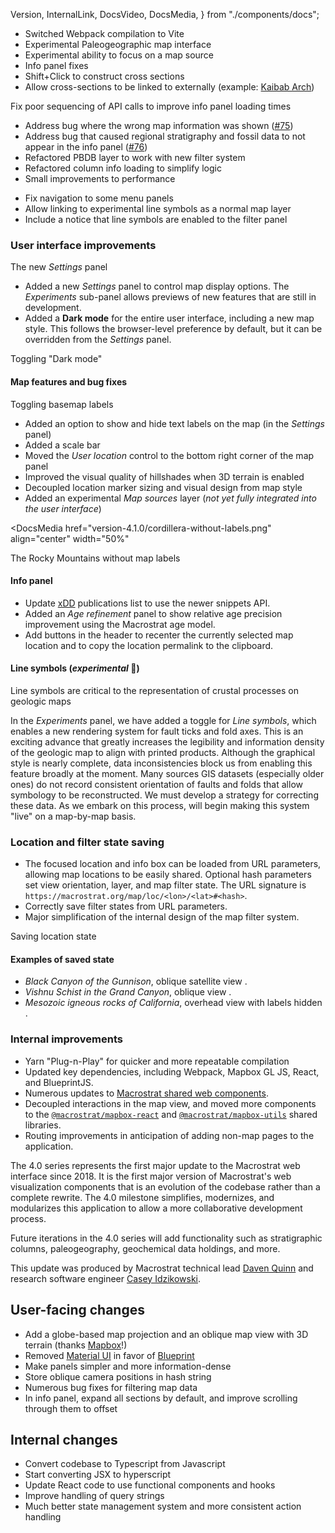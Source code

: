   Version,
  InternalLink,
  DocsVideo,
  DocsMedia,
} from "./components/docs";

<Version spec="4.2.0" date="August 25, 2023" dev />

- Switched Webpack compilation to Vite
- Experimental Paleogeographic map interface
- Experimental ability to focus on a map source
- Info panel fixes
- Shift+Click to construct cross sections
- Allow cross-sections to be linked to externally (example: [Kaibab Arch](https://dev.macrostrat.org/map/cross-section/-112.3775,36.6438/-111.6447,35.8481#x=-112.3983&y=36.6538&z=7.4))

<Version spec="4.1.3" date="February 4, 2023" major={false} />

Fix poor sequencing of API calls to improve info panel loading times

<Version spec="4.1.2" date="February 3, 2023" major={false} />

- Address bug where the wrong map information was shown ([#75](https://github.com/UW-Macrostrat/web/issues/75))
- Address bug that caused regional stratigraphy and fossil data to not appear in the info panel ([#76](https://github.com/UW-Macrostrat/web/issues/76))
- Refactored PBDB layer to work with new filter system
- Refactored column info loading to simplify logic
- Small improvements to performance

<Version spec="4.1.1" date="February 2, 2023" major={false} />

- Fix navigation to some menu panels
- Allow linking to experimental line symbols as a normal map layer
- Include a notice that line symbols are enabled to the filter panel

<Version spec="4.1.0" date="February 1, 2023" />

### User interface improvements

<DocsMedia href="version-4.1.0/settings-panel.png" width={120}>
  The new <em>Settings</em> panel
</DocsMedia>

- Added a new _Settings_ panel to control map display options. The
  _Experiments_ sub-panel allows previews of new features that are still in development.
- Added a **Dark mode** for the entire user interface, including a new map style. This follows
  the browser-level preference by default, but it can be overridden from the _Settings_ panel.

<DocsMedia href="version-4.1.0/dark-mode.mp4" align="center" width="50%">
  Toggling "Dark mode"
</DocsMedia>

#### Map features and bug fixes

<DocsMedia href="version-4.1.0/basemap-labels.mp4" align="center" width="70%">
  Toggling basemap labels
</DocsMedia>

- Added an option to show and hide text labels on the map (in the _Settings_ panel)
- Added a scale bar
- Moved the _User location_ control to the bottom right corner of the map panel
- Improved the visual quality of hillshades when 3D terrain is enabled
- Decoupled location marker sizing and visual design from map style
- Added an experimental _Map sources_ layer (_not yet fully integrated into the user interface_)

<DocsMedia
  href="version-4.1.0/cordillera-without-labels.png"
  align="center"
  width="50%"
>
  The Rocky Mountains without map labels
</DocsMedia>

#### Info panel

<DocsMedia href="version-4.1.0/infobox-header.png" />
<DocsMedia href="version-4.1.0/age-refinement-panel.png" />

- Update [xDD](https://xdd.wisc.edu) publications list to use the newer snippets API.
- Added an _Age refinement_ panel to show relative age precision improvement
  using the Macrostrat age model.
- Add buttons in the header to recenter the currently selected map location
  and to copy the location permalink to the clipboard.

#### Line symbols (_experimental_ 🧫)

<DocsMedia href="version-4.1.0/experimental-line-symbols.mp4" align="center">
  Line symbols are critical to the representation of crustal processes on
  geologic maps
</DocsMedia>

In the _Experiments_ panel, we have added a toggle for _Line symbols_, which
enables a new rendering system for fault ticks and fold axes. This is
an exciting advance that greatly increases the legibility and information
density of the geologic map to align with printed products. Although the
graphical style is nearly complete, data inconsistencies block us from
enabling this feature broadly at the moment. Many sources GIS datasets (especially older ones) do not
record consistent orientation of faults and folds that allow symbology to be reconstructed. We must develop a
strategy for correcting these data. As we embark on this process, will begin making this system "live" on a
map-by-map basis.

### Location and filter state saving

- The focused location and info box can be loaded from URL parameters, allowing map locations to be easily shared.
  Optional hash parameters set view orientation, layer, and map filter state. The URL signature is
  `https://macrostrat.org/map/loc/<lon>/<lat>#<hash>`.
- Correctly save filter states from URL parameters.
- Major simplification of the internal design of the map filter system.

<DocsMedia href="version-4.1.0/save-location.mp4" align="center" width="50%">
  Saving location state
</DocsMedia>

#### Examples of saved state

- <InternalLink to="/map/loc/-107.7083/38.5802#x=-107.8909&y=38.7058&z=8.73km&a=132&e=76&show=satellite,geology">
    <em>Black Canyon of the Gunnison</em>, oblique satellite view
  </InternalLink>
  .
- <InternalLink to="/map/loc/-112.1976/36.0962#strat_name_concepts=11016&x=-112.236&y=36.2119&z=15.61km&a=165&e=42">
    <em>Vishnu Schist in the Grand Canyon</em>, oblique view
  </InternalLink>
  .
- <InternalLink to="#intervals=32&lithology_classes=igneous&x=-116.7569&y=34.7144&z=7.6&hide=labels">
    <em>Mesozoic igneous rocks of California</em>, overhead view with labels
    hidden
  </InternalLink>
  .

### Internal improvements

- Yarn "Plug-n-Play" for quicker and more repeatable compilation
- Updated key dependencies, including Webpack, Mapbox GL JS, React, and BlueprintJS.
- Numerous updates to [Macrostrat shared web components](https://github.com/UW-Macrostrat/web-components).
- Decoupled interactions in the map view, and moved more components
  to the [`@macrostrat/mapbox-react`](https://npmjs.org/package/@macrostrat/mapbox-react)
  and [`@macrostrat/mapbox-utils`](https://npmjs.org/package/@macrostrat/mapbox-utils) shared libraries.
- Routing improvements in anticipation of adding non-map pages to the application.

<Version spec="4.0.0" date="July 6, 2022" />

The 4.0 series represents the first major update to the Macrostrat web interface
since 2018. It is the first major version of Macrostrat's web visualization
components that is an evolution of the codebase rather than a complete rewrite.
The 4.0 milestone simplifies, modernizes, and modularizes this application to
allow a more collaborative development process.

Future iterations in the 4.0 series will add functionality such as
stratigraphic columns, paleogeography, geochemical data
holdings, and more.

This update was produced by Macrostrat technical lead [Daven Quinn](https://davenquinn.com)
and research software engineer [Casey Idzikowski](https://caseyidzikowski.com).

## User-facing changes

- Add a globe-based map projection and an oblique map
  view with 3D terrain (thanks [Mapbox](https://www.mapbox.com/)!)
- Removed [Material UI](https://material-ui.com/) in favor of [Blueprint](https://blueprintjs.com/)
- Make panels simpler and more information-dense
- Store oblique camera positions in hash string
- Numerous bug fixes for filtering map data
- In info panel, expand all sections by default, and improve scrolling through them
  to offset

## Internal changes

- Convert codebase to Typescript from Javascript
- Start converting JSX to hyperscript
- Update React code to use functional components and hooks
- Improve handling of query strings
- Much better state management system and more consistent action handling
